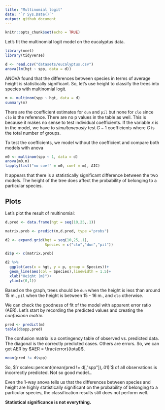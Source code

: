 ```yaml
---
title: "Multinomial logit"
date: "`r Sys.Date()`"
output: github_document
---
```


```r
knitr::opts_chunk$set(echo = TRUE)
```

Let's fit the multinomial logit model on the eucalyptus data.

```r
library(nnet)
library(tidyverse)

d <- read.csv("datasets/eucalyptus.csv")
anova(lm(hgt ~ spp, data = d))
```

ANOVA found that the differences between species in terms of average height is statistically significant. So, let's use height to classify the trees into species with multinomial logit.

```r
m <- multinom(spp ~ hgt, data = d)
summary(m)
```

There are the coefficient estimates for `dun` and `pil` but none for `clo` since `clo` is the reference. There are no p values in the table as well. This is because it makes no sense to test individual coefficients. If the variable $x$ is in the model, we have to *simultaneously* test $G-1$ coefficients where $G$ is the total number of groups.

To test the coefficients, we model without the coefficient and compare both models with anova

```r
m0 <- multinom(spp ~ 1, data = d)
anova(m0,m)
lapply(list("no coef" = m0, coef = m), AIC)
```

It appears that there is a statistically significant difference between the two models. The height of the tree does affect the probability of belonging to a particular species.

## Plots
Let's plot the result of multinomial:

```r
d.pred <- data.frame(hgt = seq(10,25,.1))

matrix.prob <- predict(m,d.pred, type ="probs")

d2 <- expand.grid(hgt = seq(10,25,.1),
                  Species = c("clo","dun","pil"))

d2$p <- c(matrix.prob)

d2 %>%
  ggplot(aes(x = hgt, y = p, group = Species))+
  geom_line(aes(col = Species),linewidth = 1.5)+
  xlab("Height (m)")+
  ylim(c(0,1))
```

Based on the graph, trees should be `dun` when the height is less than around 15 m., `pil` when the height is between 15 - 16 m., and `clo` otherwise.

We can check the goodness of fit of the model with apparent error ratio (AER). Let's start by recording the predicted values and creating the *confusionn matrix*.

```r
pred <- predict(m)
table(d$spp,pred)
```

The confusion matrix is a contingency table of observed vs. predicted data. The diagonal is the correctly predicted cases. Others are errors. So, we can get AER by $AER = \frac{error}{total}$.

```r
mean(pred != d$spp)
```

So, $`r scales::percent(mean(pred != d[,"spp"]),.01)`$ of all observations is incorrectly predicted. Not so good model...

Even the 1-way anova tells us that the differences between species and height are highly statistically significant on the probability of belonging to a particular species, the classification results still does not perform well.

**Statistical significance is not everything.**